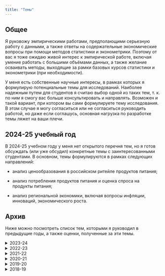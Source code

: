 ```yaml
---
title: "Темы"
---
```


## Общее

Я руковожу эмпирическими работами, предполающими серьезную работу с данными, а также ответы на содержательные экономические вопросы при помощи методов статистики и эконометрики. Поэтому от вас я тоже ожидаю живой интерес к эмпирической работе, включая умение работать с большими объёмами данных, а также желание осваивать методы, выходящие за рамки базовых курсов статистики и эконометрики (при необходимости).

У меня есть собственные научные интересы, в рамках которых я формулирую потенциальные темы для исследований. Наиболее надежным путем для студентов я считаю выбор одной из таких тем, т. к. по ним я смогу вас больше консультировать и направлять. Возможен и такой вариант, при котором вы сами формулируете тему исследования. В этом случае я могу согласиться или не согласиться руководить работой, но даже если соглашусь, основная нагрузка по разработке темы ляжет на ваши плечи.

## 2024-25 учебный год

В 2024-25 учебном году у меня нет открытого перечня тем, но я готов обсуждать (или уже обсудил) конкретные темы с заинтересованными студентами. В основном, темы формулируются в рамках следующих направлений:

-   анализ ценообразования в российском ритейле продуктов питания;

-   анализ потребления продуктов питания и оценка спроса на продукты питания;

-   анализ региональной экономики, включая вопросы инфляции, инноваций, экономического роста.

## Архив

Ниже можно посмотреть список тем, которыми я руководил в предыдущие годы, а также оценки, полученные за эти темы.

<details>

<summary>2023-24</summary>

| Тип | Тема | Оценка |
|-------------|---------------------------------------------|-------------|
| ВКР | Ценовая жесткость и округления в ценах на продукты питания: эмпирический анализ российского ритейла | 8 |
| ВКР | Конкуренция по качеству между продуктовыми ритейлерами: эмпирический анализ рынка Санкт-Петербурга | 7 |
| ВКР | Местные политики и производительность фирм: эмпирический анализ территорий опережающего развития в России | 9 |
| ВКР | Экономический рост и инвестиции в НИОКР: эмпирический анализ российских регионов | 8 |
| ВКР | Спрос на продукты питания в условиях кризиса: эмпирический анализ российских домохозяйств | 9 |
| Курсовая | Эмпирический анализ цен и промоакций в российском ритейле | 9 |
| Курсовая | Эмпирический анализ кластеризации розничных цен на продукты питания в России | 9 |

</details>

<details>

<summary>2022-23</summary>

| Тип | Тема | Оценка |
|-------------|----------------------------------------------|-------------|
| ВКР | Применение методов машинного обучения в прогнозировании банкротства | 9 |
| ВКР | Влияние обменного курса на розничные цены | 7 |
| ВКР | Экономический рост и диверсификация торговых отношений: эмпирический анализ российских регионов | 9 |
| ВКР | Как женская эмансипация повлияла на экономический рост | 5 |
| Курсовая | Детское здоровье и занятость родителей: эмпирический анализ российских домохозяйств | 10 |
| Курсовая | Эмпирический анализ пространственной конкуренции между сетевыми ритейлерами в Санкт-Петербурге (на примере Магнита, Пятерочки, Дикси) | 8 |
| Курсовая | Эмпирический анализ пространственной конкуренции между сетевыми ритейлерами в Санкт-Петербурге (на примере хард-дискаунтеров) | 4 |
| Курсовая | Совмещение работы и учебы. Как это влияет на заработную плату выпускника? | 8 |
| Курсовая | Неравенство в потреблении продуктов питания: эмпирический анализ российских домохозяйств | 8 |
| Курсовая | Эмпирический анализ стратегий онлайн-цен сетевых продуктовых ритейлеров | 9 |

</details>

<details>

<summary>2021-22</summary>

| Тип | Тема | Оценка |
|--------------|--------------------------------------------|--------------|
| ВКР | Эмпирическая оценка спроса на продукты питания в России | 8 |
| ВКР | Детское здоровье и доходы родителей: эмпирический анализ российских домохозяйств | 9 |
| Курсовая | Экономический рост и культурное многообразие: эмпирический анализ российских регионов | 8, 7 |
| Курсовая | Разнообразие видов деятельности и экономический рост: эмпирический анализ российских регионов | 7 |
| Курсовая | Анализ пространственной конкуренции продуктового ритейла | 8 |

</details>

<details>

<summary>2020-21</summary>

| Тип | Тема | Оценка |
|--------------|--------------------------------------------|--------------|
| ВКР | Эмпирический анализ обусловленного доходами неравенства здоровья среди детей Российской Федерации | 7 |
| ВКР | Гендерные различия в потребительских предпочтениях: эмпирический анализ рынка фитнес-услуг в РФ | 8 |
| ВКР | Экономический рост и цифровизация: эмпирический анализ российских регионов | 7 |
| Курсовая | Смена губернатора и региональные экономические показатели: эмпирический анализ | 9 |
| Курсовая | Психическое здоровье и неравенство доходов: эмпирический анализ стран мира | 9 |
| Курсовая | Эмпирическая оценка межрегиональной мобильности капитала в России | 3 |
| Курсовая | Детское здоровье и доходы родителей: эмпирический анализ российских домохозяйств | 9 |

</details>

<details>

<summary>2019-20</summary>

| Тип | Тема | Оценка |
|--------------|--------------------------------------------|--------------|
| ВКР | Демократические институты и инновационное развитие фирм: анализ данных по регионам России | 5 |
| ВКР | Инновации и экономический рост: эмпирический анализ стран мира | 6 |
| ВКР | Эконометрический анализ влияния инноваций на экономический рост в российских регионах | недопуск |
| Курсовая | Институты и неравенство: эмпирический анализ российских регионов | 7 |

</details>

<details>

<summary>2018-19</summary>

| Тип      | Тема                                           | Оценка |
|----------|------------------------------------------------|--------|
| Курсовая | Влияние инноваций на экономический рост страны | 7      |

</details>
